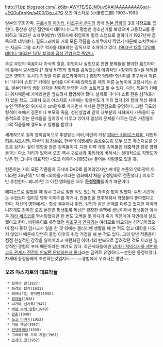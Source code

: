 http://1.bp.blogspot.com/_k6jbr-AWY7E/SZJNOuvSXAI/AAAAAAAAGso/-JEQDuDrpKw/s400/Ozu.JPG
오즈 야스지로 (小津安二郎) 1903~1963

일본의 영화감독. [[구로사와 아키라]], [[미조구치 겐지]]와 함께 [[일본 영화]]의 3대 거장으로 꼽힌다. 중산층 상인 집안에서 태어나 비교적 평범한 청소년기를 보냈으며 고등학교를 중퇴하고 1923년 쇼치쿠(松竹) 영화사에 취업하여 촬영 스탭으로 일하다가 1927년에 감독으로 데뷔했다. 필모그래피의 거의 모든 작품을 쇼치쿠에서 찍었기 때문에 쇼치쿠에서는 지금도 그를 쇼치쿠 역사를 대표하는 감독으로 소개하고 있다. [http://www.imdb.com/name/nm0654868/ 1903년 12월 12일에 태어나 1963년 12월 12일에 급성 간염으로 죽었다.]

주로 부모의 죽음이나 자식의 결혼, 취업이나 실업으로 인한 문제들을 평이한 홈드라마의 틀에서 묘사했다.[* 평생 57편의 영화를 감독했는데 데뷔작인 <참회의 칼>을 제외한 모든 영화가 동시대 가정을 다룬 홈드라마이다.] 굉장히 엄밀한 형식미를 추구해서 이른바 '다다미 쇼트'[* 카메라 높이를 다다미에 앉아있을 때의 어른 눈높이에 고정시키는 쇼트. 일본인들의 생활 감각을 정확히 반영한 시점 쇼트라고 할 수 있다. 다만, 특유의 카메라 위치때문에 카메라맨은 엎드려서 촬영해야 했다. 실제로 다다미 쇼트 전용 삼각대까지 있을 정도. 그래서 오즈 야스지로 사후에는 활용빈도가 거의 없다.]와 함께 책상 위에 놓인 맥주병의 위치까지 cm단위로 따지면서 배치한 깐깐함으로 유명하다. 그런 극도의 형식미 속에서 결혼이나 부모의 죽음, 청년실업과 같이 대부분의 사회에서 가족들이 공통적으로 겪는 문제들을 깊이있게 다루고 있어서 일상의 문제를 다루는 많은 거장들이 그의 작품들에 경도되고 영향을 받았다.

세계적으로 걸작 영화감독으로 추앙받는 터라,이란의 거장 [[압바스 키아로스타미]], 대만의 [[허우 샤오시엔]], 미국의 [[짐 자무쉬]], 한국의 [[이명세]]와 [[홍상수]]등이 모두 오즈 야스지로를 멘토로 삼거나 깊이 영향을 받은 감독들이다. 다만 이쪽 계열 감독들은 대중적인 장르 영화들과는 다소 거리가 있어서 오즈 역시 [[구로사와 아키라]]에 비해서는 상대적으로 지명도가 낮은 편. 그나마 대표작인 <도쿄 이야기>(1953)는 들어본 사람들도 있을 듯.

현존하는 거의 모든 작품들이 국내에 DVD로 들어와있지만 씨네필 수준의 영화광이 아니라면 36년작[* 이 해 <외아들>이라는 영화에서 처음 유성영화로 전환했다.] 이후로만 추천한다. 왜냐하면 그 이전 영화들은 모두 '''[[무성영화]]'''들이기 때문이다.
 
에피소드로 젊었을 때 잠시 교사로 일한 적도 있는데, 자격증 없이 일했다. 수업 시간에는 수업보다 헐리웃 영화 이야기를 하거나, 만돌린을 연주해줘서 학생들이 좋아했다고 한다. 자신의 영화에서는 항상 결혼이나 취업, 실업과 같은 문제를 다루고 있지만 아이러니하게도 감독인 오즈 본인은 평생토록 독신[* 굉장한 쑥맥에 샌님이어서 평생동안 여배우 [[하라 세츠코]]를 짝사랑했지만 한 번도 고백을 못 하다가 죽기 직전에야 지인에게 실토했다고 한다. 바람둥이로 유명했던 [[미조구치 겐지]]와는 여러모로 비교되는 성격.]이었으며 잠시 중학 임시교사 일을 한 것 외에는 샐러리맨 생활을 해 본 적도 없고 대학을 나오지 않았기 때문에 당연히 졸업 이후의 취업 걱정을 해 본 적도 없다. 그의 말년 작품들이 점점 현실적인 감각을 잃어버리고 패턴화된 이야기의 반복으로 끌려갔던 것도 이러한 일상적인 경험의 부재 때문이라는 얘기도 있다.
최근세대들에겐 [http://cfile23.uf.tistory.com/image/131E8B184CF9EE2036E490 남녀가 저녁식사를 세번하고도 관계가 진전이 안되면 단념하는게 좋다]라는 글귀로 유명하다.--본인은 동정이었다. 차세대 동정들에게 조언하는것일지도.-- ~~경험에서 우러나는 명언~~

=== 오즈 야스지로의 대표작들 ===
  * 참회의 칼(1927)
  * 동경의 합창(1931) 
  * 태어나기는 했지만(1932)
  * [[외아들]](1936)
  * 나가야 신사록(1947)
  * [[바람 속의 암탉]](1948)
  * [[만춘]](1949)
  * [[도쿄 이야기]](1953)
  * 가을 햇살(1957)
  * [[안녕하세요]](1959)
  * 고하야카와 가의 가을(1961)
  * [[꽁치의 맛]](1962)
  

